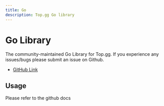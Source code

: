 ```yaml
---
title: Go
description: Top.gg Go library
---
```


# Go Library

The community-maintained Go Library for Top.gg. If you experience any issues/bugs please submit an issue on Github.

- [GitHub Link](https://github.com/top-gg/go-sdk)

## Usage

Please refer to the github docs
